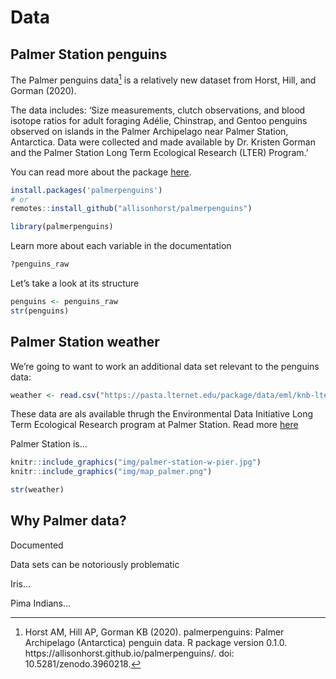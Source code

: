 # Data 

## Palmer Station penguins

The Palmer penguins data^[Horst AM, Hill AP, Gorman KB (2020). palmerpenguins: Palmer Archipelago (Antarctica) penguin data. R package version 0.1.0. https://allisonhorst.github.io/palmerpenguins/. doi: 10.5281/zenodo.3960218.] is a relatively new dataset from Horst, Hill, and Gorman (2020).

The data includes: 'Size measurements, clutch observations, and blood isotope ratios for adult foraging Adélie, Chinstrap, and Gentoo penguins observed on islands in the Palmer Archipelago near Palmer Station, Antarctica. Data were collected and made available by Dr. Kristen Gorman and the Palmer Station Long Term Ecological Research (LTER) Program.'

You can read more about the package [here](https://allisonhorst.github.io/palmerpenguins/index.html).

```r
install.packages('palmerpenguins')
# or
remotes::install_github("allisonhorst/palmerpenguins")
```

```r
library(palmerpenguins)
```

Learn more about each variable in the documentation
```r
?penguins_raw
```

Let's take a look at its structure

```r
penguins <- penguins_raw
str(penguins)
```


## Palmer Station weather 

We're going to want to work an additional data set relevant to the penguins data:

```r
weather <- read.csv("https://pasta.lternet.edu/package/data/eml/knb-lter-pal/28/8/375b34051b162d84516ec2d02f864675") 
```

These data are als available thrugh the Environmental Data Initiative Long Term Ecological Research program at Palmer Station. Read more [here](https://portal.edirepository.org/nis/mapbrowse?packageid=knb-lter-pal.28.8)

Palmer Station is...

```r
knitr::include_graphics("img/palmer-station-w-pier.jpg")
knitr::include_graphics("img/map_palmer.png")
```


```r
str(weather)
```

## Why Palmer data?

Documented

Data sets can be notoriously problematic

Iris...

Pima Indians...



